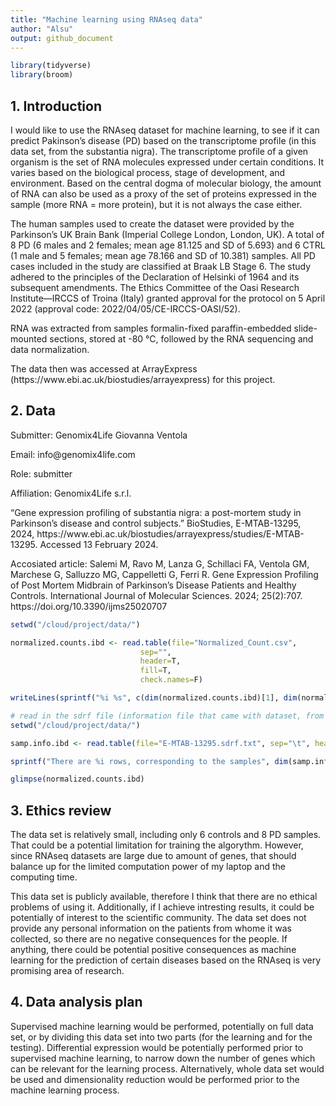 ```yaml
---
title: "Machine learning using RNAseq data"
author: "Alsu"
output: github_document
---
```


```r
library(tidyverse)
library(broom)
```

## 1. Introduction

I would like to use the RNAseq dataset for machine learning, to see if it can predict Pakinson's disease (PD) based on the transcriptome profile (in this data set, from the substantia nigra). The transcriptome profile of a given organism is the set of RNA molecules expressed under certain conditions. It varies based on the biological process, stage of development, and environment. Based on the central dogma of molecular biology, the amount of RNA can also be used as a proxy of the set of proteins expressed in the sample (more RNA = more protein), but it is not always the case either. 

The human samples used to create the dataset were provided by the Parkinson's UK Brain Bank (Imperial College London, London, UK).  A total of 8 PD (6 males and 2 females; mean age 81.125 and SD of 5.693) and 6 CTRL (1 male and 5 females; mean age 78.166 and SD of 10.381) samples. All PD cases included in the study are classified at Braak LB Stage 6. The study adhered to the principles of the Declaration of Helsinki of 1964 and its subsequent amendments. The Ethics Committee of the Oasi Research Institute—IRCCS of Troina (Italy) granted approval for the protocol on 5 April 2022 (approval code: 2022/04/05/CE-IRCCS-OASI/52). 

RNA was extracted from samples formalin-fixed paraffin-embedded slide-mounted sections, stored at -80 °C, followed by the RNA sequencing and data normalization. 

The data then was accessed at ArrayExpress (https://www.ebi.ac.uk/biostudies/arrayexpress) for this project. 

## 2. Data

Submitter: Genomix4Life Giovanna Ventola

Email: info@genomix4life.com 

Role: submitter 

Affiliation: Genomix4Life s.r.l.

"Gene expression profiling of substantia nigra: a post-mortem study in Parkinson's disease and control subjects." BioStudies, E-MTAB-13295, 2024, https://www.ebi.ac.uk/biostudies/arrayexpress/studies/E-MTAB-13295. Accessed 13 February 2024.

Accosiated article: Salemi M, Ravo M, Lanza G, Schillaci FA, Ventola GM, Marchese G, Salluzzo MG, Cappelletti G, Ferri R. Gene Expression Profiling of Post Mortem Midbrain of Parkinson’s Disease Patients and Healthy Controls. International Journal of Molecular Sciences. 2024; 25(2):707. https://doi.org/10.3390/ijms25020707

```r
setwd("/cloud/project/data/")  

normalized.counts.ibd <- read.table(file="Normalized_Count.csv",
                             sep="",
                             header=T,
                             fill=T,
                             check.names=F)

writeLines(sprintf("%i %s", c(dim(normalized.counts.ibd)[1], dim(normalized.counts.ibd)[2]), c("rows corresponding to transcript IDs", "columns corresponding to samples")))
```

```r
# read in the sdrf file (information file that came with dataset, from the original study)
setwd("/cloud/project/data/") 

samp.info.ibd <- read.table(file="E-MTAB-13295.sdrf.txt", sep="\t", header=T, fill=T, check.names=F)

sprintf("There are %i rows, corresponding to the samples", dim(samp.info.ibd)[1])
```

```r
glimpse(normalized.counts.ibd)
```


## 3. Ethics review

The data set is relatively small, including only 6 controls and 8 PD samples. That could be a potential limitation for training the algorythm. However, since RNAseq datasets are large due to amount of genes, that should balance up for the limited computation power of my laptop and the computing time. 

This data set is publicly available, therefore I think that there are no ethical problems of using it. Additionally, if I achieve intresting results, it could be potentially of interest to the scientific community. The data set does not provide any personal information on the patients from whome it was collected, so there are no negative consequences for the people. If anything, there could be potential positive consequences as machine learning for the prediction of certain diseases based on the RNAseq is very promising area of research.

## 4. Data analysis plan

Supervised machine learning would be performed, potentially on full data set, or by dividing this data set into two parts (for the learning and for the testing). Differential expression would be potentially performed prior to supervised machine learning, to narrow down the number of genes which can be relevant for the learning process. Alternatively, whole data set would be used and dimensionality reduction would be performed prior to the machine learning process.
